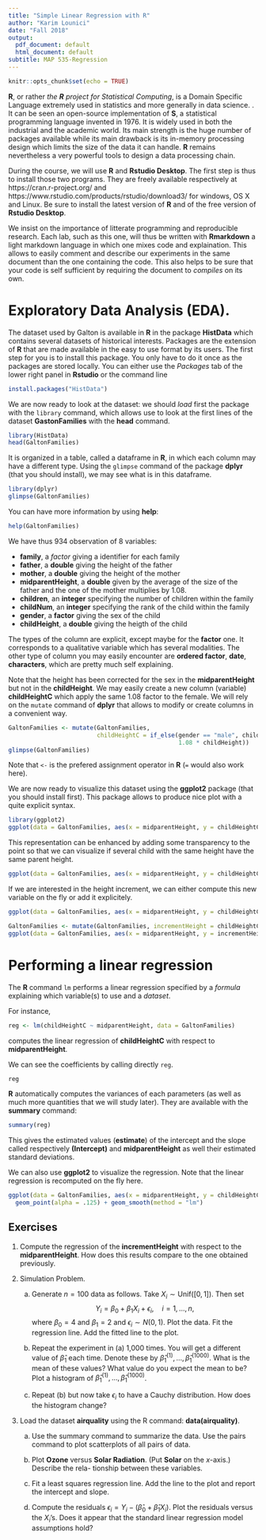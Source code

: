 ```yaml
---
title: "Simple Linear Regression with R"
author: "Karim Lounici"
date: "Fall 2018"
output:
  pdf_document: default
  html_document: default
subtitle: MAP 535-Regression
---
```


```r
knitr::opts_chunk$set(echo = TRUE)
```

__R__, or rather _the __R__ project for Statistical Computing_, is a Domain Specific Language extremely used in statistics and more generally in data science. . It can be seen an open-source implementation of __S__, a statistical programming language invented in 1976. It is widely used in both the industrial and the academic world. Its main strength is the huge number of packages available while its main drawback is its in-memory processing design which limits the size of the data it can handle. __R__ remains nevertheless a very powerful tools to design a data processing chain.

During the course, we will use __R__ and __Rstudio Desktop__. The first step is thus to install those two programs. They are freely available respectively at https://cran.r-project.org/ and https://www.rstudio.com/products/rstudio/download3/ for windows, OS X and Linux. Be sure to install the latest version of __R__ and of the free version of __Rstudio Desktop__.

We insist on the importance of litterate programming and reproducible research. Each lab, such as this one, will thus be written with __Rmarkdown__ a light markdown language in which one mixes code and explaination. This allows to easily comment and describe our experiments in the same document than the one containing the code. This also helps to be sure that your code is self sufficient by requiring the document to _compiles_ on its own.



# Exploratory Data Analysis (EDA).

The dataset used by Galton is available in __R__ in the package __HistData__ which contains several datasets of historical interests. Packages are the extension of __R__ that are made available in the easy to use format by its users. The first step for you is to install this package. You only have to do it once as the packages are stored locally. You can either use the _Packages_ tab of the lower right panel in __Rstudio__ or the command line
```r
install.packages("HistData")
```




We are now ready to look at the dataset: we should _load_ first the package with the `library` command, which allows use to look at the first lines of the dataset __GastonFamilies__ with the __head__ command.

```r
library(HistData)
head(GaltonFamilies)
```

It is organized in a table, called a dataframe in __R__, in which each column may have a different type. Using the `glimpse` command of the package __dplyr__ (that you should install), we may see what is in this dataframe.

```r
library(dplyr)
glimpse(GaltonFamilies)
```

You can have more information by using __help__:
```r
help(GaltonFamilies)
```


We have thus 934 observation of 8 variables:

- __family__, a _factor_ giving a identifier for each family
- __father__, a __double__ giving the height of the father
- __mother__, a __double__ giving the height of the mother
- __midparentHeight__, a __double__ given by the average of the size of the father and the one of the mother multiplies by $1.08$.
- __children__, an __integer__ specifying the number of children within the family
- __childNum__, an __integer__ specifying the rank of the child within the family
- __gender__, a __factor__ giving the sex of the child
- __childHeight__, a __double__ giving the heigth of the child

The types of the column are explicit, except maybe for the __factor__ one. It corresponds to a qualitative variable which has several modalities. The other type of column you may easily encounter are __ordered factor__, __date__, __characters__, which are pretty much self explaining.

Note that the height has been corrected for the sex in the __midparentHeight__ but not in the __childHeight__. We may easily create a new column (variable) __childHeightC__ which apply the same $1.08$ factor to the female. We will rely on the `mutate` command of __dplyr__ that allows to modify or create columns in a convenient way.

```r
GaltonFamilies <- mutate(GaltonFamilies,
                         childHeightC = if_else(gender == "male", childHeight,
                                                1.08 * childHeight))
glimpse(GaltonFamilies)
```

Note that `<-` is the prefered assignment operator in __R__ (`=` would also work here).

We are now ready to visualize this dataset using the __ggplot2__ package (that you should install first). This package allows to produce nice plot with a quite explicit syntax.

```r
library(ggplot2)
ggplot(data = GaltonFamilies, aes(x = midparentHeight, y = childHeightC)) + geom_point()
```

This representation can be enhanced by adding some transparency to the point so that we can visualize if several child with the same height have the same parent height.

```r
ggplot(data = GaltonFamilies, aes(x = midparentHeight, y = childHeightC)) + geom_point(alpha = .125)
```

If we are interested in the height increment, we can either compute this new variable on the fly or add it explicitely.

```r
ggplot(data = GaltonFamilies, aes(x = midparentHeight, y = childHeightC - midparentHeight)) + geom_point(alpha = .125)

GaltonFamilies <- mutate(GaltonFamilies, incrementHeight = childHeightC - midparentHeight)
ggplot(data = GaltonFamilies, aes(x = midparentHeight, y = incrementHeight)) + geom_point(alpha = .125)

```


# Performing a linear regression

The __R__ command `lm` performs a linear regression specified by a _formula_ explaining which variable(s) to use and a _dataset_.

For instance,
```r
reg <- lm(childHeightC ~ midparentHeight, data = GaltonFamilies)
```
computes the linear regression of __childHeightC__ with respect to __midparentHeight__.

We can see the coefficients by calling directly `reg`.
```r
reg
```

__R__ automatically computes the variances of each parameters (as well as much more quantities that we will study later). They are available with the __summary__ command:
```r
summary(reg)
```

This gives the estimated values (__estimate__) of the intercept and the slope called respectively __(Intercept)__ and __midparentHeight__ as well their estimated standard deviations.


We can also use __ggplot2__ to visualize the regression. Note that the linear regression is recomputed on the fly here.
```r
ggplot(data = GaltonFamilies, aes(x = midparentHeight, y = childHeightC)) +
  geom_point(alpha = .125) + geom_smooth(method = "lm")
```



## Exercises

1. Compute the regression of the __incrementHeight__ with respect to the __midparentHeight__. How does this results compare to the one obtained previously.

2. Simulation Problem.
      a. Generate $n = 100$ data as follows. Take $X_i \sim \mathrm{Unif}([0,1])$. Then set
$$
Y_i = \beta_0 + \beta_1 X_i+ \epsilon_i,\quad i=1,\ldots,n,
$$
where $\beta_0 = 4$ and $\beta_1 = 2$ and $\epsilon_i \sim N(0,1)$. Plot the data. Fit the regression line. Add the fitted line to the plot.

   b. Repeat the experiment in (a) 1,000 times. You will get a different value of $\widehat\beta_1$ each time. Denote these by $\widehat{\beta}_1^{(1)},\ldots,\widehat{\beta}_1^{(1000)}$. What is the mean of these values? What value do you expect the mean to be? Plot a histogram of $\widehat\beta_1^{(1)},\ldots,\widehat\beta_1^{(1000)}$.

   c. Repeat (b) but now take $\epsilon_i$ to have a Cauchy distribution. How does the histogram change?
   
   
   
3. Load the dataset __airquality__ using the R command: __data(airquality)__.

    a. Use the summary command to summarize the data. Use the pairs command to
plot scatterplots of all pairs of data.

    b. Plot __Ozone__ versus __Solar Radiation__. (Put __Solar__ on the $x$-axis.) Describe the rela-
tionship between these variables.

    c. Fit a least squares regression line. Add the line to the plot and report the intercept
and slope.

    d. Compute the residuals $\epsilon_i = Y_i - (\widehat{\beta}_0 + \widehat{\beta}_1 X_i)$. Plot the residuals versus the $X_i$'s.
Does it appear that the standard linear regression model assumptions hold?